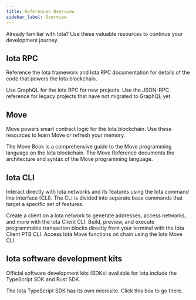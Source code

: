 ```yaml
---
title: References Overview
sidebar_label: Overview
---
```


Already familiar with Iota? Use these valuable resources to continue your development journey.

## Iota RPC

Reference the Iota framework and Iota RPC documentation for details of the code that powers the Iota blockchain. 

<Cards>

<Card title="GraphQL for Iota RPC" href="references/iota-graphql"/>
<Card title="JSON-RPC" href="references/iota-api">
Use GraphQL for the Iota RPC for new projects. Use the JSON-RPC reference for legacy projects that have not migrated to GraphQL yet.
</Card>
</Cards>

## Move

Move powers smart contract logic for the Iota blockchain. Use these resources to learn Move or refresh your memory.

<Cards>
<Card title="Iota framework" href="references/framework"/>
<Card title="The Move Book" href="https://move-book.com/">
The Move Book is a comprehensive guide to the Move programming language on the Iota blockchain.
</Card>
<Card title="The Move Reference" href="https://move-book.com/reference/">
The Move Reference documents the architecture and syntax of the Move programming language.
</Card>
</Cards>

## Iota CLI

Interact directly with Iota networks and its features using the Iota command line interface (CLI). The CLI is divided into separate base commands that target a specific set of features.

<Cards>
<Card title="Iota Client CLI" href="references/cli/client">
Create a client on a Iota network to generate addresses, access networks, and more with the Iota Client CLI.
</Card>
<Card title="Iota Client PTB CLI" href="references/cli/ptb">
Build, preview, and execute programmable transaction blocks directly from your terminal with the Iota Client PTB CLI.
</Card>
<Card title="Iota Move CLI" href="references/cli/move">
Access Iota Move functions on chain using the Iota Move CLI.
</Card>
</Cards>

## Iota software development kits

Official software development kits (SDKs) available for Iota include the TypeScript SDK and Rust SDK.

<Cards>
<Card title="Iota TypeScript SDK" href="https://wiki.iota.org/references/ts-sdk/typescript">
The Iota TypeScript SDK has its own microsite. Click this box to go there.
</Card>
<Card title="Iota Rust SDK" href="references/rust-sdk"/>
</Cards>
